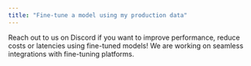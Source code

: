 ```yaml
---
title: "Fine-tune a model using my production data"
---
```


Reach out to us on Discord if you want to improve performance, reduce costs or latencies using fine-tuned models! We are working on seamless integrations with fine-tuning platforms.
